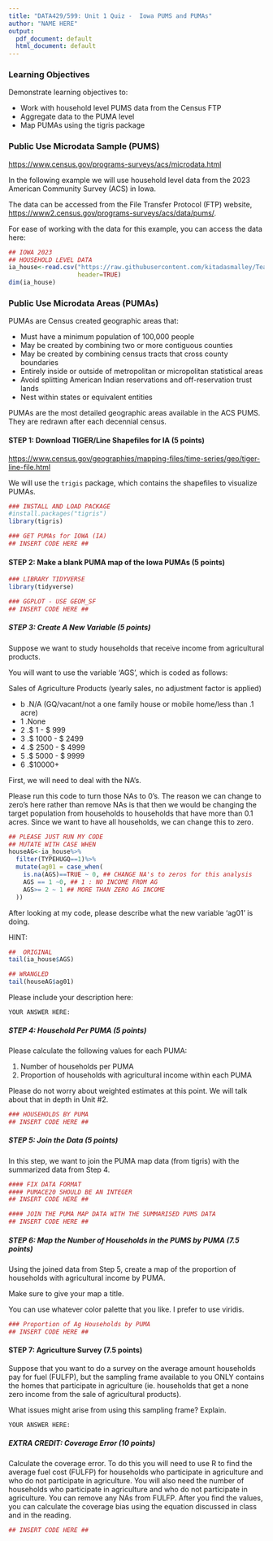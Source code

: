 ```yaml
---
title: "DATA429/599: Unit 1 Quiz -  Iowa PUMS and PUMAs"
author: "NAME HERE"
output:
  pdf_document: default
  html_document: default
---
```


### Learning Objectives

Demonstrate learning objectives to: 

* Work with household level PUMS data from the Census FTP 
* Aggregate data to the PUMA level 
* Map PUMAs using the tigris package

### Public Use Microdata Sample (PUMS) 

<https://www.census.gov/programs-surveys/acs/microdata.html> 

In the following example we will use household level data from the 2023 American Community Survey (ACS) in Iowa.  

The data can be accessed from the File Transfer Protocol (FTP) website, <https://www2.census.gov/programs-surveys/acs/data/pums/>.  

For ease of working with the data for this example, you can access the data here: 

```r
## IOWA 2023
## HOUSEHOLD LEVEL DATA
ia_house<-read.csv("https://raw.githubusercontent.com/kitadasmalley/Teaching/refs/heads/main/DATA429_599/DATA/PUMS/Iowa2023/psam_h19_2023.csv", 
                   header=TRUE)
dim(ia_house)
```

### Public Use Microdata Areas (PUMAs) 

PUMAs are Census created geographic areas that: 

* Must have a minimum population of 100,000 people 
* May be created by combining two or more contiguous counties 
* May be created by combining census tracts that cross county boundaries 
* Entirely inside or outside of metropolitan or micropolitan statistical areas
* Avoid splitting American Indian reservations and off-reservation trust lands
* Nest within states or equivalent entities

PUMAs are the most detailed geographic areas available in the ACS PUMS.  They are redrawn after each decennial census. 

#### STEP 1: Download TIGER/Line Shapefiles for IA (5 points)

<https://www.census.gov/geographies/mapping-files/time-series/geo/tiger-line-file.html>

We will use the `trigis` package, which contains the shapefiles to visualize PUMAs. 

```r
### INSTALL AND LOAD PACKAGE
#install.packages("tigris")
library(tigris)

### GET PUMAs for IOWA (IA)
## INSERT CODE HERE ##
```

#### STEP 2: Make a blank PUMA map of the Iowa PUMAs (5 points)

```r
### LIBRARY TIDYVERSE
library(tidyverse)

### GGPLOT - USE GEOM_SF
## INSERT CODE HERE ##
```




##### STEP 3: Create A New Variable (5 points)

Suppose we want to study households that receive income from agricultural products.  

You will want to use the variable 'AGS', which is coded as follows: 

Sales of Agriculture Products (yearly sales, no adjustment factor is
applied)

* b .N/A (GQ/vacant/not a one family house or mobile home/less than
.1 acre)
* 1 .None
* 2 .$ 1 - $ 999
* 3 .$ 1000 - $ 2499
* 4 .$ 2500 - $ 4999
* 5 .$ 5000 - $ 9999
* 6 .$10000+

First, we will need to deal with the NA's.  

Please run this code to turn those NAs to 0's.  The reason we can change to zero's here rather than remove NAs is that then we would be changing the target population from households to households that have more than 0.1 acres.  Since we want to have all households, we can change this to zero. 
```r
## PLEASE JUST RUN MY CODE
## MUTATE WITH CASE WHEN
houseAG<-ia_house%>%
  filter(TYPEHUGQ==1)%>%
  mutate(ag01 = case_when(
    is.na(AGS)==TRUE ~ 0, ## CHANGE NA's to zeros for this analysis
    AGS == 1 ~0, ## 1 : NO INCOME FROM AG
    AGS>= 2 ~ 1 ## MORE THAN ZERO AG INCOME
  ))
```

After looking at my code, please describe what the new variable 'ag01' is doing. 

HINT: 

```r
##  ORIGINAL
tail(ia_house$AGS)

## WRANGLED
tail(houseAG$ag01)
```

Please include your description here: 

```{}
YOUR ANSWER HERE: 

```



##### STEP 4: Household Per PUMA (5 points)

Please calculate the following values for each PUMA: 

(1) Number of households per PUMA
(2) Proportion of households with agricultural income within each PUMA

Please do not worry about weighted estimates at this point.  We will talk about that in depth in Unit #2. 

```r
### HOUSEHOLDS BY PUMA
## INSERT CODE HERE ##
```

##### STEP 5: Join the Data (5 points)

In this step, we want to join the PUMA map data (from tigris) with the summarized data from Step 4.

```r
#### FIX DATA FORMAT
#### PUMACE20 SHOULD BE AN INTEGER
## INSERT CODE HERE ##

#### JOIN THE PUMA MAP DATA WITH THE SUMMARISED PUMS DATA
## INSERT CODE HERE ##
```

##### STEP 6: Map the Number of Households in the PUMS by PUMA (7.5 points)

Using the joined data from Step 5, create a map of the proportion of households with agricultural income by PUMA. 

Make sure to give your map a title.  

You can use whatever color palette that you like.  I prefer to use viridis.  

```r
### Proportion of Ag Households by PUMA
## INSERT CODE HERE ##
```

#### STEP 7: Agriculture Survey (7.5 points)

Suppose that you want to do a survey on the average amount households pay for fuel (FULFP), but the sampling frame available to you ONLY contains the homes that participate in agriculture (ie. households that get a none zero income from the sale of agricultural products).   

What issues might arise from using this sampling frame?  Explain. 

```{}
YOUR ANSWER HERE: 
```


##### EXTRA CREDIT: Coverage Error (10 points)

Calculate the coverage error.  To do this you will need to use R to find the average fuel cost (FULFP) for households who participate in agriculture and who do not participate in agriculture.  You will also need the number of households who participate in agriculture and who do not participate in agriculture.  You can remove any NAs from FULFP.  After you find the values, you can calculate the coverage bias using the equation discussed in class and in the reading. 

```r
## INSERT CODE HERE ##
```



